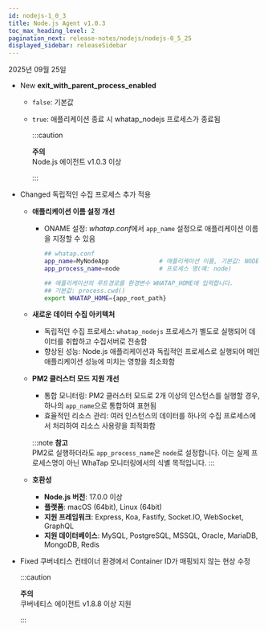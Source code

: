 ```yaml
---
id: nodejs-1_0_3
title: Node.js Agent v1.0.3
toc_max_heading_level: 2
pagination_next: release-notes/nodejs/nodejs-0_5_25
displayed_sidebar: releaseSidebar
---
```


2025년 09월 25일

- <Status priority='1'>New</Status> **exit_with_parent_process_enabled**
    - `false`: 기본값
    - `true`: 애플리케이션 종료 시 whatap_nodejs 프로세스가 종료됨

        :::caution

        **주의**  
        Node.js 에이전트 v1.0.3 이상

        :::

- <Status priority='1'>Changed</Status> 독립적인 수집 프로세스 추가 적용

    - **애플리케이션 이름 설정 개선**

        - ONAME 설정: *whatap.conf*에서 `app_name` 설정으로 애플리케이션 이름을 지정할 수 있음

            ```bash
            ## whatap.conf
            app_name=MyNodeApp              # 애플리케이션 이름, 기본값: NODE
            app_process_name=node           # 프로세스 명(예: node)

            ## 애플리케이션의 루트경로를 환경변수 WHATAP_HOME에 입력합니다.
            ## 기본값: process.cwd()
            export WHATAP_HOME={app_root_path}
            ```

    - **새로운 데이터 수집 아키텍처**

        - 독립적인 수집 프로세스: `whatap_nodejs` 프로세스가 별도로 실행되어 데이터를 취합하고 수집서버로 전송함
        - 향상된 성능: Node.js 애플리케이션과 독립적인 프로세스로 실행되어 메인 애플리케이션 성능에 미치는 영향을 최소화함

    - **PM2 클러스터 모드 지원 개선**

        - 통합 모니터링: PM2 클러스터 모드로 2개 이상의 인스턴스를 실행할 경우, 하나의 `app_name`으로 통합하여 표현됨
        - 효율적인 리소스 관리: 여러 인스턴스의 데이터를 하나의 수집 프로세스에서 처리하여 리소스 사용량을 최적화함

        :::note
        **참고**  
        PM2로 실행하더라도 `app_process_name`은 `node`로 설정합니다. 이는 실제 프로세스명이 아닌 WhaTap 모니터링에서의 식별 목적입니다.
        :::

    - **호환성**
        - **Node.js 버전**: 17.0.0 이상
        - **플랫폼**: macOS (64bit), Linux (64bit)
        - **지원 프레임워크**: Express, Koa, Fastify, Socket.IO, WebSocket, GraphQL
        - **지원 데이터베이스**: MySQL, PostgreSQL, MSSQL, Oracle, MariaDB, MongoDB, Redis

- <Status priority='0'>Fixed</Status> 쿠버네티스 컨테이너 환경에서 Container ID가 매핑되지 않는 현상 수정

    :::caution

    **주의**  
    쿠버네티스 에이전트 v1.8.8 이상 지원

    :::



<DownloadNode2 ver="1.0.3" />
